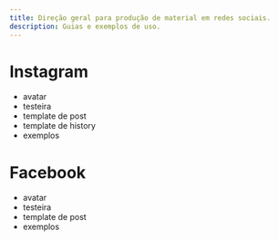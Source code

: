 ```yaml
---
title: Direção geral para produção de material em redes sociais.
description: Guias e exemplos de uso.
---
```

# Instagram
* avatar
* testeira
* template de post
* template de history
* exemplos

# Facebook
* avatar
* testeira
* template de post
* exemplos

